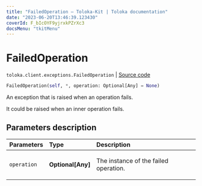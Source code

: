 ```yaml
---
title: "FailedOperation — Toloka-Kit | Toloka documentation"
date: "2023-06-20T13:46:39.123430"
coverId: F_bIcOYF9yjrxkPZrXc3
docsMenu: "tkitMenu"
---
```


# FailedOperation

`toloka.client.exceptions.FailedOperation` | [Source code](https://github.com/Toloka/toloka-kit/blob/v1.2.0/src/client/exceptions.py#L41)

```python
FailedOperation(self, *, operation: Optional[Any] = None)
```

An exception that is raised when an operation fails.

It could be raised when an inner operation fails.

## Parameters description

| Parameters | Type | Description |
| :----------| :----| :-----------|
`operation`|**Optional\[Any\]**|<p>The instance of the failed operation.</p>